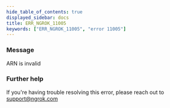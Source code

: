 ```yaml
---
hide_table_of_contents: true
displayed_sidebar: docs
title: ERR_NGROK_11005
keywords: ["ERR_NGROK_11005", "error 11005"]
---
```


### Message

ARN is invalid

### Further help

If you're having trouble resolving this error, please reach out to [support@ngrok.com](mailto:support@ngrok.com?subject=Help%20with%20ERR_NGROK_11005)
